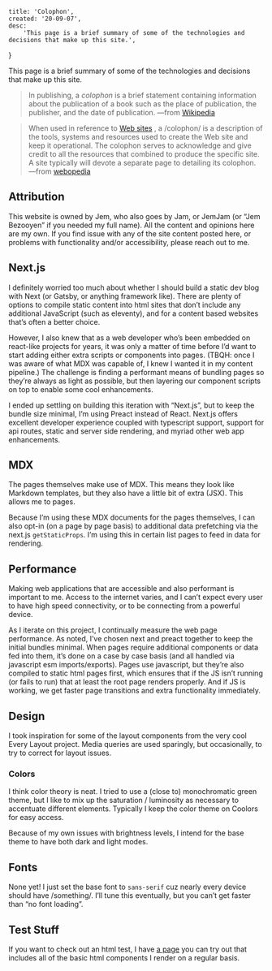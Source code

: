    title: 'Colophon',
    created: '20-09-07',
    desc:
        'This page is a brief summary of some of the technologies and decisions that make up this site.',
}

This page is a brief summary of some of the technologies and decisions that make
up this site.

> In publishing, a _colophon_ is a brief statement containing information about
> the publication of a book such as the place of publication, the publisher, and
> the date of publication. —from
> [Wikipedia](<https://en.wikipedia.org/wiki/Colophon_(publishing)>)

> When used in reference to
> [Web sites](https://www.webopedia.com/TERM/W/web_site.html) , a /colophon/ is
> a description of the tools, systems and resources used to create the Web site
> and keep it operational. The colophon serves to acknowledge and give credit to
> all the resources that combined to produce the specific site. A site typically
> will devote a separate page to detailing its colophon. —from
> [webopedia](https://www.webopedia.com/TERM/C/colophon.html)

## Attribution

This website is owned by Jem, who also goes by Jam, or JemJam (or “Jem Bezooyen”
if you needed my full name). All the content and opinions here are my own. If
you find issue with any of the site content posted here, or problems with
functionality and/or accessibility, please reach out to me.

## Next.js

I definitely worried too much about whether I should build a static dev blog
with Next (or Gatsby, or anything framework like). There are plenty of options
to compile static content into html sites that don’t include any additional
JavaScript (such as eleventy), and for a content based websites that’s often a
better choice.

However, I also knew that as a web developer who’s been embedded on react-like
projects for years, it was only a matter of time before I’d want to start adding
either extra scripts or components into pages. (TBQH: once I was aware of what
MDX was capable of, I knew I wanted it in my content pipeline.) The challenge is
finding a performant means of bundling pages so they’re always as light as
possible, but then layering our component scripts on top to enable some cool
enhancements.

I ended up settling on building this iteration with “Next.js”, but to keep the
bundle size minimal, I’m using Preact instead of React. Next.js offers excellent
developer experience coupled with typescript support, support for api routes,
static and server side rendering, and myriad other web app enhancements.

## MDX

The pages themselves make use of MDX. This means they look like Markdown
templates, but they also have a little bit of extra (JSX). This allows me to
pages.

Because I’m using these MDX documents for the pages themselves, I can also
opt-in (on a page by page basis) to additional data prefetching via the next.js
`getStaticProps`. I’m using this in certain list pages to feed in data for
rendering.

## Performance

Making web applications that are accessible and also performant is important to
me. Access to the internet varies, and I can’t expect every user to have high
speed connectivity, or to be connecting from a powerful device.

As I iterate on this project, I continually measure the web page performance. As
noted, I’ve chosen next and preact together to keep the initial bundles minimal.
When pages require additional components or data fed into them, it’s done on a
case by case basis (and all handled via javascript esm imports/exports). Pages
use javascript, but they’re also compiled to static html pages first, which
ensures that if the JS isn’t running (or fails to run) that at least the root
page renders properly. And if JS is working, we get faster page transitions and
extra functionality immediately.

## Design

I took inspiration for some of the layout components from the very cool Every
Layout project. Media queries are used sparingly, but occasionally, to try to
correct for layout issues.

### Colors

I think color theory is neat. I tried to use a (close to) monochromatic green
theme, but I like to mix up the saturation / luminosity as necessary to
accentuate different elements. Typically I keep the color theme on Coolors for
easy access.

Because of my own issues with brightness levels, I intend for the base theme to
have both dark and light modes.

## Fonts

None yet! I just set the base font to `sans-serif` cuz nearly every device
should have /something/. I’ll tune this eventually, but you can’t get faster
than “no font loading”.

## Test Stuff

If you want to check out an html test, I have [a page](notes/html-test) you can try out that
includes all of the basic html components I render on a regular basis.